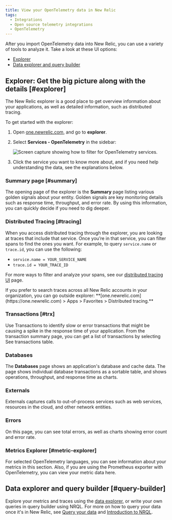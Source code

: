 ```yaml
---
title: View your OpenTelemetry data in New Relic
tags:
  - Integrations
  - Open source telemetry integrations
  - OpenTelemetry
---
```


After you import OpenTelemetry data into New Relic, you can use a variety of tools to analyze it. Take a look at these UI options:

* [Explorer](#explorer)
* [Data explorer and query builder](#query-builder)

## Explorer: Get the big picture along with the details [#explorer]

The New Relic explorer is a good place to get overview information about your applications, as well as detailed information, such as distributed tracing.

To get started with the explorer:

1. Open [one.newrelic.com](https://one.newrelic.com), and go to **explorer**.
2. Select **Services - OpenTelemetry** in the sidebar:

    ![Screen capture showing how to filter for OpenTelemetry services.](./images/explorer_otel_services.png "explorer_otel_services.png")

3. Click the service you want to know more about, and if you need help understanding the data, see the explanations below.

### Summary page [#summary]

The opening page of the explorer is the **Summary** page listing various golden signals about your entity. Golden signals are key monitoring details such as response time, throughput, and error rate. By using this information, you can quickly decide if you need to dig deeper.

### Distributed Tracing [#tracing]

When you access distributed tracing through the explorer, you are looking at traces that include that service. Once you’re in that service, you can filter spans to find the ones you want. For example, to query `service.name` or `trace.id`, you can use the following:

* `service.name = YOUR_SERVICE_NAME`
* `trace.id = YOUR_TRACE_ID`

For more ways to filter and analyze your spans, see our [distributed tracing UI](/docs/understand-dependencies/distributed-tracing/ui-data/understand-use-distributed-tracing-ui) page.

<Callout variant="tip">
  If you prefer to search traces across all New Relic accounts in your organization, you can go outside explorer: **[one.newrelic.com](https://one.newrelic.com) > Apps > Favorites > Distributed tracing.**
</Callout>

### Transactions [#trx]

Use Transactions to identify slow or error transactions that might be causing a spike in the response time of your application. From the transaction summary page, you can get a list of transactions by selecting See transactions table.

### Databases

The **Databases** page shows an application's database and cache data. The page shows individual database transactions as a sortable table, and shows operations, throughput, and response time as charts.

### Externals

Externals captures calls to out-of-process services such as web services, resources in the cloud, and other network entities.

### Errors

On this page, you can see total errors, as well as charts showing error count and error rate.

### Metrics Explorer [#metric-explorer]

For selected OpenTelemetry languages, you can see information about your metrics in this section. Also, if you are using the Prometheus exporter with OpenTelemetry, you can view your metric data here.

## Data explorer and query builder [#query-builder]

Explore your metrics and traces using the [data explorer](/docs/query-your-data/explore-query-data/data-explorer/introduction-data-explorer), or write your own queries in query builder using NRQL. For more on how to query your data once it's in New Relic, see [Query your data](/docs/query-your-data/explore-query-data/explore-data/introduction-querying-new-relic-data) and [Introduction to NRQL](/docs/query-your-data/nrql-new-relic-query-language/get-started/introduction-nrql-new-relics-query-language).
